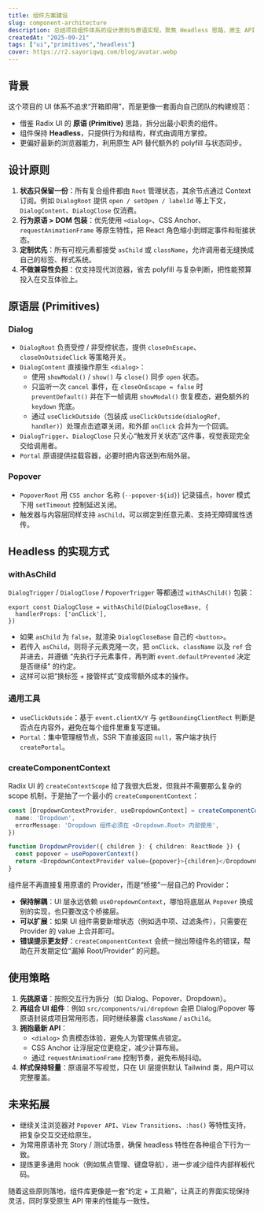 ```yaml
---
title: 组件方案建设
slug: component-architecture
description: 总结项目组件体系的设计原则与原语实现，聚焦 Headless 思路、原生 API 运用及可定制性实践。
createdAt: "2025-09-21"
tags: ["ui","primitives","headless"]
cover: https://r2.sayoriqwq.com/blog/avatar.webp
---
```


## 背景

这个项目的 UI 体系不追求“开箱即用”，而是更像一套面向自己团队的构建规范：

- 借鉴 Radix UI 的 **原语 (Primitive)** 思路，拆分出最小职责的组件。
- 组件保持 **Headless**，只提供行为和结构，样式由调用方掌控。
- 更偏好最新的浏览器能力，利用原生 API 替代额外的 polyfill 与状态同步。

## 设计原则

1. **状态只保留一份**：所有复合组件都由 `Root` 管理状态，其余节点通过 Context 订阅。例如 `DialogRoot` 提供 `open / setOpen / labelId` 等上下文，`DialogContent`、`DialogClose` 仅消费。
2. **行为原语 > DOM 包装**：优先使用 `<dialog>`、CSS Anchor、`requestAnimationFrame` 等原生特性，把 React 角色缩小到绑定事件和衔接状态。
3. **定制优先**：所有可视元素都接受 `asChild` 或 `className`，允许调用者无缝换成自己的标签、样式系统。
4. **不做兼容性负担**：仅支持现代浏览器，省去 polyfill 与复杂判断，把性能预算投入在交互体验上。

## 原语层 (Primitives)

### Dialog

- `DialogRoot` 负责受控 / 非受控状态，提供 `closeOnEscape`、`closeOnOutsideClick` 等策略开关。
- `DialogContent` 直接操作原生 `<dialog>`：
  - 使用 `showModal()` / `show()` 与 `close()` 同步 `open` 状态。
  - 只监听一次 `cancel` 事件，在 `closeOnEscape = false` 时 `preventDefault()` 并在下一帧调用 `showModal()` 恢复模态，避免额外的 `keydown` 兜底。
  - 通过 `useClickOutside`（包装成 `useClickOutside(dialogRef, handler)`）处理点击遮罩关闭，和外部 `onClick` 合并为一个回调。
- `DialogTrigger`、`DialogClose` 只关心“触发开关状态”这件事，视觉表现完全交给调用者。
- `Portal` 原语提供挂载容器，必要时把内容送到布局外层。

### Popover

- `PopoverRoot` 用 `CSS anchor` 名称 (`--popover-${id}`) 记录锚点，hover 模式下用 `setTimeout` 控制延迟关闭。
- 触发器与内容层同样支持 `asChild`，可以绑定到任意元素、支持无障碍属性透传。

## Headless 的实现方式

### withAsChild

`DialogTrigger` / `DialogClose` / `PopoverTrigger` 等都通过 `withAsChild()` 包装：

```tsx
export const DialogClose = withAsChild(DialogCloseBase, {
  handlerProps: ['onClick'],
})
```

- 如果 `asChild` 为 `false`，就渲染 `DialogCloseBase` 自己的 `<button>`。
- 若传入 `asChild`，则将子元素克隆一次，把 `onClick`、`className` 以及 `ref` 合并进去，并遵循 “先执行子元素事件，再判断 `event.defaultPrevented` 决定是否继续” 的约定。
- 这样可以把“换标签 + 接管样式”变成零额外成本的操作。

### 通用工具

- `useClickOutside`：基于 `event.clientX/Y` 与 `getBoundingClientRect` 判断是否点在内容外，避免在每个组件里重复写逻辑。
- `Portal`：集中管理根节点，SSR 下直接返回 `null`，客户端才执行 `createPortal`。

### createComponentContext

Radix UI 的 `createContextScope` 给了我很大启发，但我并不需要那么复杂的 scope 机制，于是抽了一个最小的 `createComponentContext`：

```ts
const [DropdownContextProvider, useDropdownContext] = createComponentContext<PopoverContextType>({
  name: 'Dropdown',
  errorMessage: 'Dropdown 组件必须在 <Dropdown.Root> 内部使用',
})

function DropdownProvider({ children }: { children: ReactNode }) {
  const popover = usePopoverContext()
  return <DropdownContextProvider value={popover}>{children}</DropdownContextProvider>
}
```

组件层不再直接复用原语的 Provider，而是“桥接”一层自己的 Provider：

- **保持解耦**：UI 层永远依赖 `useDropdownContext`，哪怕将底层从 `Popover` 换成别的实现，也只要改这个桥接层。
- **可以扩展**：如果 UI 组件需要新增状态（例如选中项、过滤条件），只需要在 Provider 的 value 上合并即可。
- **错误提示更友好**：`createComponentContext` 会统一抛出带组件名的错误，帮助在开发期定位“漏掉 Root/Provider” 的问题。

## 使用策略

1. **先挑原语**：按照交互行为拆分（如 Dialog、Popover、Dropdown）。
2. **再组合 UI 组件**：例如 `src/components/ui/dropdown` 会把 Dialog/Popover 等原语封装成项目常用形态，同时继续暴露 `className` / `asChild`。
3. **拥抱最新 API**：
   - `<dialog>` 负责模态体验，避免人为管理焦点锁定。
   - CSS Anchor 让浮层定位更稳定，减少计算布局。
   - 通过 `requestAnimationFrame` 控制节奏，避免布局抖动。
4. **样式保持轻量**：原语层不写视觉，只在 UI 层提供默认 Tailwind 类，用户可以完整覆盖。

## 未来拓展

- 继续关注浏览器对 `Popover API`、`View Transitions`、`:has()` 等特性支持，把复杂交互交还给原生。
- 为常用原语补充 Story / 测试场景，确保 headless 特性在各种组合下行为一致。
- 提炼更多通用 hook（例如焦点管理、键盘导航），进一步减少组件内部样板代码。

随着这些原则落地，组件库更像是一套“约定 + 工具箱”，让真正的界面实现保持灵活，同时享受原生 API 带来的性能与一致性。
